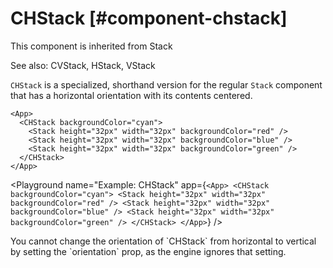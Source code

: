 
# CHStack [#component-chstack]

This component is inherited from <SmartLink href="/components/Stack">Stack</SmartLink>

See also: <SmartLink href="/components/CVStack">CVStack</SmartLink>, <SmartLink href="/components/HStack">HStack</SmartLink>, <SmartLink href="/components/VStack">VStack</SmartLink>

`CHStack` is a specialized, shorthand version for the regular `Stack` component that has a horizontal orientation with its contents centered.

```xmlui copy
<App>
  <CHStack backgroundColor="cyan">
    <Stack height="32px" width="32px" backgroundColor="red" />
    <Stack height="32px" width="32px" backgroundColor="blue" />
    <Stack height="32px" width="32px" backgroundColor="green" />
  </CHStack>
</App>
```

<Playground
  name="Example: CHStack"
  app={`
    <App>
      <CHStack backgroundColor="cyan">
        <Stack height="32px" width="32px" backgroundColor="red" />
        <Stack height="32px" width="32px" backgroundColor="blue" />
        <Stack height="32px" width="32px" backgroundColor="green" />
      </CHStack>
    </App>
  `}
/>

<Callout type="info" emoji="📔">
You cannot change the orientation of `CHStack` from horizontal to vertical by setting the `orientation` prop, as the engine ignores that setting.
</Callout>


